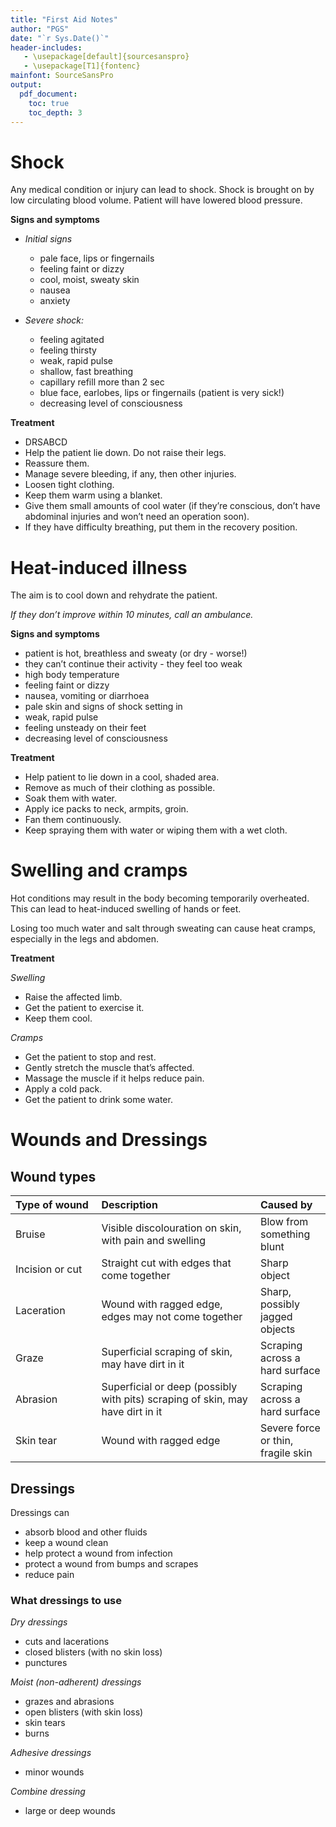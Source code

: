 ```yaml
--- 
title: "First Aid Notes"
author: "PGS"
date: "`r Sys.Date()`"
header-includes:
   - \usepackage[default]{sourcesanspro}
   - \usepackage[T1]{fontenc}
mainfont: SourceSansPro
output:
  pdf_document:
    toc: true
    toc_depth: 3
---
```



# Shock

Any medical condition or injury can lead to shock. Shock is brought on by low circulating blood volume. Patient will have lowered blood pressure.

**Signs and symptoms**

- *Initial signs*

  - pale face, lips or fingernails
  - feeling faint or dizzy
  - cool, moist, sweaty skin
  - nausea
  - anxiety

- *Severe shock:*

  - feeling agitated
  - feeling thirsty
  - weak, rapid pulse
  - shallow, fast breathing
  - capillary refill more than 2 sec
  - blue face, earlobes, lips or fingernails (patient is very sick!)
  - decreasing level of consciousness

**Treatment**

- DRSABCD
- Help the patient lie down. Do not raise their legs.
- Reassure them.
- Manage severe bleeding, if any, then other injuries.
- Loosen tight clothing.
- Keep them warm using a blanket.
- Give them small amounts of cool water (if they're conscious, don't have abdominal injuries and won't need an operation soon).
- If they have difficulty breathing, put them in the recovery position.


# Heat-induced illness

The aim is to cool down and rehydrate the patient.

*If they don't improve within 10 minutes, call an ambulance.*

**Signs and symptoms**

- patient is hot, breathless and sweaty (or dry - worse!)
- they can't continue their activity - they feel too weak
- high body temperature
- feeling faint or dizzy
- nausea, vomiting or diarrhoea
- pale skin and signs of shock setting in
- weak, rapid pulse
- feeling unsteady on their feet
- decreasing level of consciousness

**Treatment**

- Help patient to lie down in a cool, shaded area.
- Remove as much of their clothing as possible.
- Soak them with water.
- Apply ice packs to neck, armpits, groin.
- Fan them continuously.
- Keep spraying them with water or wiping them with a wet cloth.


# Swelling and cramps

Hot conditions may result in the body becoming temporarily overheated. This can lead to heat-induced swelling of hands or feet.

Losing too much water and salt through sweating can cause heat cramps, especially in the legs and abdomen.

**Treatment**

*Swelling*

- Raise the affected limb.
- Get the patient to exercise it.
- Keep them cool.

*Cramps*

- Get the patient to stop and rest.
- Gently stretch the muscle that's affected.
- Massage the muscle if it helps reduce pain.
- Apply a cold pack.
- Get the patient to drink some water.


# Wounds and Dressings

## Wound types

| Type of wound  |  Description                 |  Caused by |
|:---------------|:-----------------------------|:------------|
| Bruise         | Visible discolouration on skin, with pain and swelling   | Blow from something blunt |
| Incision or cut | Straight cut with edges that come together | Sharp object |
| Laceration | Wound with ragged edge, edges may not come together | Sharp, possibly jagged objects |
| Graze | Superficial scraping of skin, may have dirt in it | Scraping across a hard surface |
| Abrasion | Superficial or deep (possibly with pits) scraping of skin, may have dirt in it | Scraping across a hard surface |
| Skin tear | Wound with ragged edge | Severe force or thin, fragile skin |


## Dressings

Dressings can

- absorb blood and other fluids
- keep a wound clean
- help protect a wound from infection
- protect a wound from bumps and scrapes
- reduce pain

### What dressings to use

*Dry dressings*

- cuts and lacerations
- closed blisters (with no skin loss)
- punctures

*Moist (non-adherent) dressings*

- grazes and abrasions
- open blisters (with skin loss)
- skin tears
- burns

*Adhesive dressings*

- minor wounds

*Combine dressing*

- large or deep wounds






